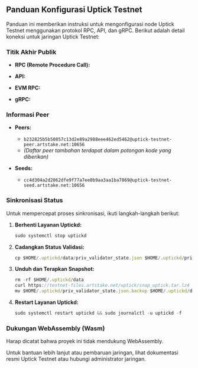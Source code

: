 ## Panduan Konfigurasi Uptick Testnet

Panduan ini memberikan instruksi untuk mengonfigurasi node Uptick Testnet menggunakan protokol RPC, API, dan gRPC. Berikut adalah detail koneksi untuk jaringan Uptick Testnet:

### Titik Akhir Publik

- **RPC (Remote Procedure Call):**

- **API:**

- **EVM RPC:**

- **gRPC:**

### Informasi Peer

- **Peers:**
  - `b232825b5b50857c13d2e89a2988eee462ed5462@uptick-testnet-peer.artstake.net:10656`
  - *(Daftar peer tambahan terdapat dalam potongan kode yang diberikan)*

- **Seeds:**
  - `cc4d304a2d2062dfe9f77a7ee0b9aa3aa1ba7869@uptick-testnet-seed.artstake.net:10656`

### Sinkronisasi Status

Untuk mempercepat proses sinkronisasi, ikuti langkah-langkah berikut:

1. **Berhenti Layanan Uptickd:**
   ```js copy
   sudo systemctl stop uptickd
   ```

2. **Cadangkan Status Validasi:**
   ```js copy
   cp $HOME/.uptickd/data/priv_validator_state.json $HOME/.uptickd/priv_validator_state.json.backup
   ```

3. **Unduh dan Terapkan Snapshot:**
   ```js copy
   rm -rf $HOME/.uptickd/data 
   curl https://testnet-files.artstake.net/uptick/snap_uptick.tar.lz4 | lz4 -dc - | tar -xf - -C $HOME/.uptickd
   mv $HOME/.uptickd/priv_validator_state.json.backup $HOME/.uptickd/data/priv_validator_state.json
   ```

4. **Restart Layanan Uptickd:**
   ```js copy
   sudo systemctl restart uptickd && sudo journalctl -u uptickd -f
   ```

### Dukungan WebAssembly (Wasm)

Harap dicatat bahwa proyek ini tidak mendukung WebAssembly.

Untuk bantuan lebih lanjut atau pembaruan jaringan, lihat dokumentasi resmi Uptick Testnet atau hubungi administrator jaringan.